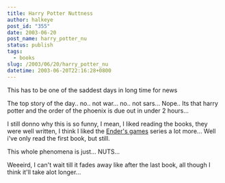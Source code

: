 ```yaml
---
title: Harry Potter Nuttness
author: halkeye
post_id: "355"
date: 2003-06-20
post_name: harry_potter_nu
status: publish
tags:
  - books
slug: /2003/06/20/harry_potter_nu
datetime: 2003-06-20T22:16:28+0800
---
```


This has to be one of the saddest days in long time for news

The top story of the day.. no.. not war... no.. not sars...
Nope.. Its that harry potter and the order of the phoenix is due out in under 2 hours...

I still donno why this is so funny, I mean, I liked reading the books, they were well written, I think I liked the [Ender's games](https://www.amazon.com/exec/obidos/ASIN/0812550706/qid=1056171861/sr=2-1/ref=sr_2_1/104-4963626-3159946) series a lot more... Well i've only read the first book, but still.

This whole phenomena is just... NUTS...

Weeeird, I can't wait till it fades away like after the last book, all though I think it'll take alot longer...